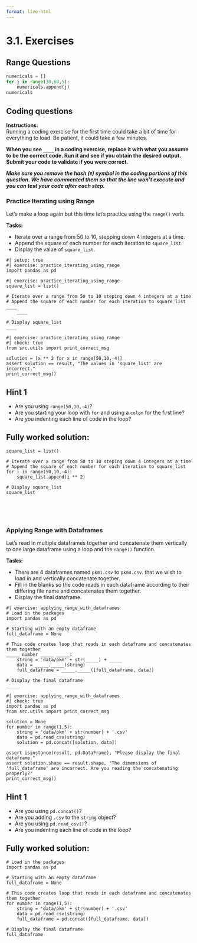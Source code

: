 ```yaml
---
format: live-html
---
```


<script src='../../src/quiz.js'></script>

# 3.1. Exercises

## Range  Questions

```python
numericals = []
for j in range(30,60,5):
    numericals.append(j)
numericals
```

<div id='mcq1'></div>
<script>
    generateQuiz(
        'mcq1',
        'Question 1',
        'What is the output of the above code?',
        {
        '<code>[30, 35, 40, 45, 50, 55, 60]</code>': 'Remember how <code>iloc[]</code> worked?  The starting number was inclusive and the ending number was exclusive.',
        '<code>[30, 35, 40, 45, 50, 55]</code>': '',
        '<code>[60, 55, 50, 45, 40, 35, 30]</code>': 'To have a list going backward, the skip rate step would be negative.',
        '<code>[30, 40, 50, 60]</code>': 'The skip rate is 5, not 10.',
        },
        '<code>[30, 35, 40, 45, 50, 55]</code>',
    );
</script>


## Coding questions

**Instructions:**    
Running a coding exercise for the first time could take a bit of time for everything to load.  Be patient, it could take a few minutes. 

**When you see `____` in a coding exercise, replace it with what you assume to be the correct code.  Run it and see if you obtain the desired output.  Submit your code to validate if you were correct.**

_**Make sure you remove the hash (`#`) symbol in the coding portions of this question.  We have commented them so that the line won't execute and you can test your code after each step.**_


### Practice Iterating using Range

Let's make a loop again but this time let's practice using the `range()` verb. 

**Tasks:**

- Iterate over a range from 50 to 10, stepping down 4 integers at a time. 
- Append the square of each number for each iteration to `square_list`.
- Display the value of `square_list`.

```pyodide
#| setup: true
#| exercise: practice_iterating_using_range
import pandas as pd
```

```pyodide
#| exercise: practice_iterating_using_range
square_list = list()

# Iterate over a range from 50 to 10 steping down 4 integers at a time    
# Append the square of each number for each iteration to square_list
____
    ____

# Display square_list
____
```

```pyodide
#| exercise: practice_iterating_using_range
#| check: true
from src.utils import print_correct_msg

solution = [x ** 2 for x in range(50,10,-4)]
assert solution == result, "The values in 'square_list' are incorrect."
print_correct_msg()
```

:::: { .hint exercise="practice_iterating_using_range"}
::: { .callout-note collapse="false"}

## Hint 1

- Are you using `range(50,10,-4)`? 
- Are you starting your loop with `for` and using a `colon` for the first line?
- Are you indenting each line of code in the loop?

:::
::::

:::: { .solution exercise="practice_iterating_using_range" }
::: { .callout-tip collapse="false"}

## Fully worked solution:

```pyodide
square_list = list()

# Iterate over a range from 50 to 10 steping down 4 integers at a time    
# Append the square of each number for each iteration to square_list
for i in range(50,10,-4):
    square_list.append(i ** 2)

# Display square_list
square_list
```

:::
::::

<br>

<div id='mcq2'></div>
<script>
    generateQuiz(
        'mcq2',
        'Question',
        'How many numbers does the code above print out?',
        {
        '8': 'Are you sure you used the right values in <code>range()</code>?',
        '9': 'Are you sure you used the right values in <code>range()</code>?',
        '10': '',
        '11': 'Are you sure you used the right values in <code>range()</code>?',
        },
        '10',
    );
</script>

<br>

### Applying Range with Dataframes

Let's read in multiple dataframes together and concatenate them vertically to one large dataframe using a loop and the `range()` function.

**Tasks:**

- There are 4 dataframes named `pkm1.csv` to `pkm4.csv`. that we wish to load in and vertically concatenate together.
- Fill in the blanks so the code reads in each dataframe according to their differing file name and concatenates them together. 
- Display the final dataframe. 

```pyodide
#| exercise: applying_range_with_dataframes
# Load in the packages
import pandas as pd

# Starting with an empty dataframe
full_dataframe = None

# This code creates loop that reads in each dataframe and concatenates them together
_____ number _____ _____:
    string = 'data/pkm' + str(_____) + _____
    data = _____._____(string)
    full_dataframe = _____._____([full_dataframe, data])

# Display the final dataframe
_____
```

```pyodide
#| exercise: applying_range_with_dataframes
#| check: true
import pandas as pd
from src.utils import print_correct_msg

solution = None
for number in range(1,5):
    string = 'data/pkm' + str(number) + '.csv'
    data = pd.read_csv(string)
    solution = pd.concat([solution, data])

assert isinstance(result, pd.DataFrame), "Please display the final dataframe."
assert solution.shape == result.shape, "The dimensions of 'full_dataframe' are incorrect. Are you reading the concatenating properly?"
print_correct_msg()
```

:::: { .hint exercise="applying_range_with_dataframes"}
::: { .callout-note collapse="false"}

## Hint 1

- Are you using `pd.concat()`? 
- Are you adding `.csv` to the `string` object?
- Are you using `pd.read_csv()`?
- Are you indenting each line of code in the loop?

:::
::::

:::: { .solution exercise="applying_range_with_dataframes" }
::: { .callout-tip collapse="false"}

## Fully worked solution:

```pyodide
# Load in the packages
import pandas as pd

# Starting with an empty dataframe
full_dataframe = None

# This code creates loop that reads in each dataframe and concatenates them together
for number in range(1,5):
    string = 'data/pkm' + str(number) + '.csv'
    data = pd.read_csv(string)
    full_dataframe = pd.concat([full_dataframe, data])

# Display the final dataframe
full_dataframe
```

:::
::::